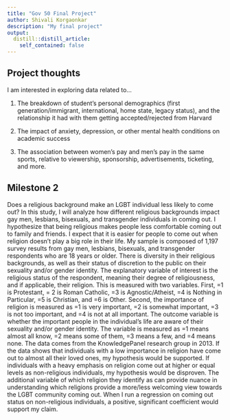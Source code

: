 ```yaml
---
title: "Gov 50 Final Project"
author: Shivali Korgaonkar
description: "My final project"
output:
  distill::distill_article:
    self_contained: false
---
```




## Project thoughts

I am interested in exploring data related to...

1. The breakdown of student's personal demographics (first generation/immigrant, international, home state, legacy status), and the relationship it had with them getting accepted/rejected from Harvard

2. The impact of anxiety, depression, or other mental health conditions on academic success

3. The association between women's pay and men's pay in the same sports, relative to viewership, sponsorship, advertisements, ticketing, and more.

## Milestone 2

Does a religious background make an LGBT individual less likely to come out? In this study, I will analyze how different religious backgrounds impact gay men, lesbians, bisexuals, and transgender individuals in coming out. I hypothesize that being religious makes people less comfortable coming out to family and friends. I expect that it is easier for people to come out when religion doesn’t play a big role in their life. My sample is composed of 1,197 survey results from gay men, lesbians, bisexuals, and transgender respondents who are 18 years or older. There is diversity in their religious backgrounds, as well as their status of discretion to the public on their sexuality and/or gender identity. The explanatory variable of interest is the religious status of the respondent, meaning their degree of religiousness, and if applicable, their religion. This is measured with two variables. First, =1 is Protestant, = 2 is Roman Catholic, =3 is Agnostic/Atheist, =4 is Nothing in Particular, =5 is Christian, and =6 is Other. Second, the importance of religion is measured as =1 is very important, =2 is somewhat important, =3 is not too important, and =4 is not at all important. The outcome variable is whether the important people in the individual’s life are aware of their sexuality and/or gender identity. The variable is measured as =1 means almost all know, =2 means some of them, =3 means a few, and =4 means none. The data comes from the KnowledgePanel research group in 2013. If the data shows that individuals with a low importance in religion have come out to almost all their loved ones, my hypothesis would be supported. If individuals with a heavy emphasis on religion come out at higher or equal levels as non-religious individuals, my hypothesis would be disproven. The additional variable of which religion they identify as can provide nuance in understanding which religions provide a more/less welcoming view towards the LGBT community coming out. When I run a regression on coming out status on non-religious individuals, a positive, significant coefficient would support my claim. 
